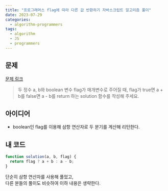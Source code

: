 ```yaml
---
title: "프로그래머스 flag에 따라 다른 값 반환하기 자바스크립트 알고리즘 풀이"
date: 2023-07-29
categories:
  - algorithm-programmers
tags:
  - algorithm
  - JS
  - programmers
---
```


## 문제

[문제 링크](https://school.programmers.co.kr/learn/courses/30/lessons/181933)

> 두 정수 a, b와 boolean 변수 flag가 매개변수로 주어질 때, flag가 true면 a + b를 false면 a - b를 return 하는 solution 함수를 작성해 주세요.

## 아이디어

- boolean인 flag를 이용해 삼항 연산자로 두 분기를 계산해 리턴한다.

## 내 코드

```javascript
function solution(a, b, flag) {
  return flag ? a + b : a - b;
}
```

단순히 삼항 연산자를 사용해 풀었고,  
다른 분들의 풀이도 비슷하여 이하 내용은 생략한다.
